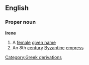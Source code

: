 ==English==
===Proper noun===
{{Wikipedia}}
'''Irene'''
#A [[female]] [[given name]]
#An 8th [[century]] [[Byzantine]] [[empress]]
[[Category:Greek derivations]]